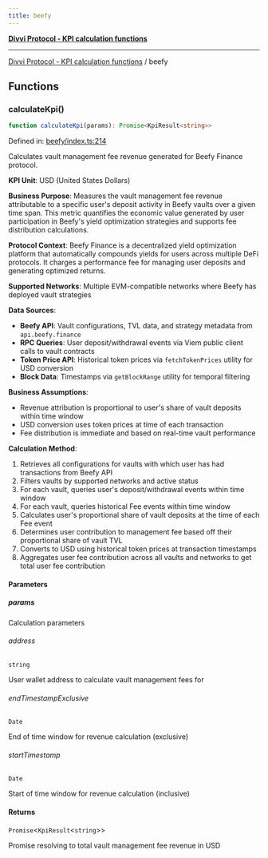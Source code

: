 ```yaml
---
title: beefy
---
```

[**Divvi Protocol - KPI calculation functions**](./README)

---

[Divvi Protocol - KPI calculation functions](./README) / beefy
## Functions

### calculateKpi()

```ts
function calculateKpi(params): Promise<KpiResult<string>>
```

Defined in: [beefy/index.ts:214](https://github.com/divvi-xyz/divvi-protocol/blob/main/scripts/calculateKpi/protocols/beefy/index.ts#L214)

Calculates vault management fee revenue generated for Beefy Finance protocol.

**KPI Unit**: USD (United States Dollars)

**Business Purpose**: Measures the vault management fee revenue attributable to a specific user's
deposit activity in Beefy vaults over a given time span. This metric quantifies the economic value generated by user
participation in Beefy's yield optimization strategies and supports fee distribution calculations.

**Protocol Context**: Beefy Finance is a decentralized yield optimization platform that automatically
compounds yields for users across multiple DeFi protocols. It charges a performance fee for managing
user deposits and generating optimized returns.

**Supported Networks**: Multiple EVM-compatible networks where Beefy has deployed vault strategies

**Data Sources**:

- **Beefy API**: Vault configurations, TVL data, and strategy metadata from `api.beefy.finance`
- **RPC Queries**: User deposit/withdrawal events via Viem public client calls to vault contracts
- **Token Price API**: Historical token prices via `fetchTokenPrices` utility for USD conversion
- **Block Data**: Timestamps via `getBlockRange` utility for temporal filtering

**Business Assumptions**:

- Revenue attribution is proportional to user's share of vault deposits within time window
- USD conversion uses token prices at time of each transaction
- Fee distribution is immediate and based on real-time vault performance

**Calculation Method**:

1. Retrieves all configurations for vaults with which user has had transactions from Beefy API
2. Filters vaults by supported networks and active status
3. For each vault, queries user's deposit/withdrawal events within time window
4. For each vault, queries historical Fee events within time window
5. Calculates user's proportional share of vault deposits at the time of each Fee event
6. Determines user contribution to management fee based off their proportional share of vault TVL
7. Converts to USD using historical token prices at transaction timestamps
8. Aggregates user fee contribution across all vaults and networks to get total user fee contribution

#### Parameters

##### params

Calculation parameters

###### address

`string`

User wallet address to calculate vault management fees for

###### endTimestampExclusive

`Date`

End of time window for revenue calculation (exclusive)

###### startTimestamp

`Date`

Start of time window for revenue calculation (inclusive)

#### Returns

`Promise`\<`KpiResult`\<`string`\>\>

Promise resolving to total vault management fee revenue in USD



<EditPage editUrl="https://github.com/divvi-xyz/divvi-protocol/edit/main/docs/calculate-kpi/beefy.md" />